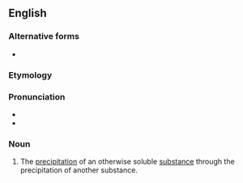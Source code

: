 {{also|coprécipitation|co-precipitation}}

==English==

===Alternative forms===
* {{l|en|co-precipitation}}

===Etymology===
{{prefix|co|precipitation|lang=en}}

===Pronunciation===
* {{IPA|koʊpɹɪsɪpɪˈteɪʃən|lang=en}}
* {{rhymes|eɪʃən|lang=en}}

===Noun===
{{en-noun|~}}
{{wikipedia}}

# {{lb|en|chemistry}} The [[precipitation]] of an otherwise soluble [[substance]] through the precipitation of another substance.